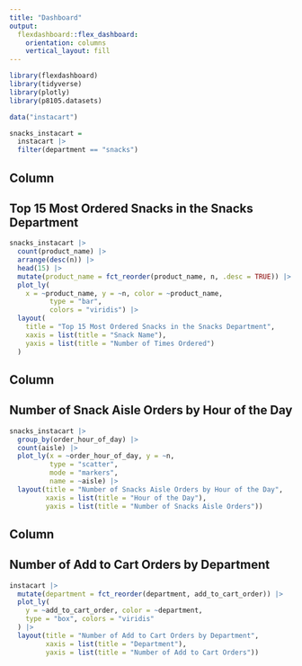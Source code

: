```yaml
---
title: "Dashboard"
output: 
  flexdashboard::flex_dashboard:
    orientation: columns
    vertical_layout: fill
---
```


```r
library(flexdashboard)
library(tidyverse)
library(plotly)
library(p8105.datasets)

data("instacart")
```

```r
snacks_instacart = 
  instacart |> 
  filter(department == "snacks")
```

Column {data-width=650}
-----------------------------------------------------------------------

## Top 15 Most Ordered Snacks in the Snacks Department

```r
snacks_instacart |> 
  count(product_name) |> 
  arrange(desc(n)) |> 
  head(15) |> 
  mutate(product_name = fct_reorder(product_name, n, .desc = TRUE)) |> 
  plot_ly(
    x = ~product_name, y = ~n, color = ~product_name,
          type = "bar", 
          colors = "viridis") |> 
  layout(
    title = "Top 15 Most Ordered Snacks in the Snacks Department",
    xaxis = list(title = "Snack Name"),
    yaxis = list(title = "Number of Times Ordered")
  )
```


Column {data-width=650}
-----------------------------------------------------------------------

## Number of Snack Aisle Orders by Hour of the Day
```r
snacks_instacart |> 
  group_by(order_hour_of_day) |> 
  count(aisle) |> 
  plot_ly(x = ~order_hour_of_day, y = ~n,
          type = "scatter",
          mode = "markers",
          name = ~aisle) |> 
  layout(title = "Number of Snacks Aisle Orders by Hour of the Day",
         xaxis = list(title = "Hour of the Day"),
         yaxis = list(title = "Number of Snacks Aisle Orders"))
```


Column {data-width=650}
-----------------------------------------------------------------------

## Number of Add to Cart Orders by Department

```r
instacart |> 
  mutate(department = fct_reorder(department, add_to_cart_order)) |> 
  plot_ly(
    y = ~add_to_cart_order, color = ~department,
    type = "box", colors = "viridis"
  ) |> 
  layout(title = "Number of Add to Cart Orders by Department",
         xaxis = list(title = "Department"),
         yaxis = list(title = "Number of Add to Cart Orders"))
```

